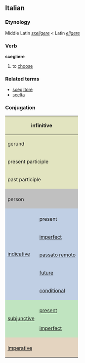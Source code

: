 ==Italian==
===Etynology===
Middle Latin ''[[sxeligere]]'' < Latin ''[[eligere]]''
===Verb===
'''scegliere'''

# to [[choose]]

===Related terms===
*[[sceglitore]]
*[[scelta]]

===Conjugation===

<center>
{| style="background:#F0F0F0"

|-
! colspan="3" style="background:#e2e4c0" | infinitive
| colspan="5" | sciogliere

|-
! colspan="3" style="background:#e2e4c0" | gerund
| colspan="5" | scegliendo

|-
! colspan="3" style="background:#e2e4c0" | present participle
| colspan="5" | [[scegliente]]

|-
! colspan="3" style="background:#e2e4c0" | past participle
| colspan="5" | [[scelto]]

|-
! colspan="2" style="background:#C0C0C0" |
! colspan="3" style="background:#C0C0C0" | singular
! colspan="3" style="background:#C0C0C0" | plural

|-
! colspan="2" style="background:#C0C0C0" | person
! style="background:#C0C0C0;width:12.5%" | first
! style="background:#C0C0C0;width:12.5%" | second
! style="background:#C0C0C0;width:12.5%" | third
! style="background:#C0C0C0;width:12.5%" | first
! style="background:#C0C0C0;width:12.5%" | second
! style="background:#C0C0C0;width:12.5%" | third

|-
! rowspan="6" style="background:#c0cfe4" | [[indicative]]

! style="background:#c0cfe4" colspan="1" | 
! style="background:#c0cfe4" | io
! style="background:#c0cfe4" | tu
! style="background:#c0cfe4" | lui/lei
! style="background:#c0cfe4" | noi
! style="background:#c0cfe4" | voi
! style="background:#c0cfe4" | loro

|-
! style="height:3em;background:#c0cfe4" | present
| scelgo
| scegli
| sceglie
| scegliamo
| scegliete
| scelgono

|-
! style="height:3em;background:#c0cfe4" | [[imperfect]]
| sceglievo
| sceglievi
| sceglieva
| sceglievamo
| sceglievate
| sceglievano

|-
! style="height:3em;background:#c0cfe4" | [[passato remoto]]
| scelsi
| scegliesti
| scelse
| scegliemmo
| sceglieste
| scelsero

|-
! style="height:3em;background:#c0cfe4" | [[future]]
| sceglierò
| sceglierai
| sceglierà
| sceglieremo
| sceglierete
| sceglieranno

|-
! style="height:3em;background:#c0cfe4" | [[conditional]]
| sceglierei
| sceglieresti
| sceglierebbe
| sceglieremmo
| scegliereste
| sceglierebbero

|-
! rowspan="3" style="background:#c0e4c0" |[[subjunctive]]
! style="background:#c0e4c0" | 
! style="background:#c0e4c0" | che io
! style="background:#c0e4c0" | che tu
! style="background:#c0e4c0" | che lui/che lei
! style="background:#c0e4c0" | che noi
! style="background:#c0e4c0" | che voi
! style="background:#c0e4c0" | che loro

|-
! style="height:3em;background:#c0e4c0" | [[present]]
| scelga
| scelga
| scelga
| scegliamo
| scegliate
| scelgano

|-
! style="height:3em;background:#c0e4c0" rowspan="1" | [[imperfect]]
| scegliessi
| scegliessi
| scegliesse
| scegliessimo
| sceglieste
| scegliessero

|-
! style="background:#e4d4c0" colspan="2" | 
! style="background:#e4d4c0" | -
! style="background:#e4d4c0" | tu
! style="background:#e4d4c0" | lui/lei
! style="background:#e4d4c0" | noi
! style="background:#e4d4c0" | voi
! style="background:#e4d4c0" | loro

|-
! colspan="2" style="height:3em;background:#e4d4c0" | [[imperative]]
|
| scegli
| scelga
| scegliamo
| scegliete
| scelgano

|}
</center>